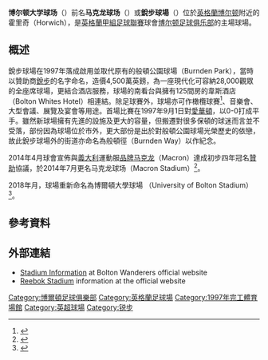 {{noteta
|G1=英超
}}
{{Infobox Stadium
| stadium_name      = 马克龙球场<br>''Macron Stadium''
| previous name     = 銳步球場（''Reebok Stadium''）
| nickname          = The Reebok 
| image             = [[File:Reebokstadium_inside.jpg|250px]]
| fullname          = 博尔顿大学球场<br>University of Bolton Staium
| location          = [[英格蘭|英格蘭]][[博爾頓|博爾頓]]霍里奇般頓徑
| built             = 1997年
| opened            = 1997年
| owner             = [[保頓足球會|保頓足球會]]
| tenants           = [[保頓足球會|保頓足球會]] (1997年至今)
| seating_capacity  = 28,723人
| dimensions        = 110 x 72 碼
}}
'''博尔顿大学球场'''（{{lang-en|'''University of Bolton Stadium'''}}）前名'''马克龙球场'''（{{lang-en|'''Macron Stadium'''}}）或'''銳步球場'''（{{lang-en|'''Reebok Stadium'''}}）位於[[英格蘭|英格蘭]][[博尔顿|博尔顿]]附近的霍里奇（Horwich），是[[英格蘭甲組足球聯賽|英格蘭甲組足球聯賽]]球會[[博尔顿足球俱乐部|博尔顿足球俱乐部]]的主場球場。

==概述==
銳步球場在1997年落成啟用並取代原有的般頓公園球場（Burnden Park），當時以贊助商[[銳步|銳步]]的名字命名，造價4,500萬英鎊，為一座現代化可容納28,000觀眾的全座席球場，更結合酒店服務，球場的南看台與擁有125間房的韋斯酒店（Bolton Whites Hotel）相連結。除足球賽外，球場亦可作橄欖球賽<ref>{{cite web |author1=Bolton Wanderers FC |title=Bolton’s Rugby League World Cup 2021 Fixtures Announced |url=https://www.bwfc.co.uk/news/2020/july/boltons-rugby-league-world-cup-2021-fixtures-announced/ |website=Bolton Wanderers |accessdate=2021-06-29 |archive-date=2021-01-19 |archive-url=https://web.archive.org/web/20210119223120/https://www.bwfc.co.uk/news/2020/july/boltons-rugby-league-world-cup-2021-fixtures-announced/ |dead-url=no }}</ref>、音樂會、大型會議、展覽及宴會等用途。首場比賽在1997年9月1日對[[埃弗顿足球俱乐部|愛華頓]]，以0-0打成平手。雖然新球場擁有先進的設施及更大的容量，但搬遷對很多保頓的球迷而言並不受落，部份因為球場位於市外，更大部份是出於對般頓公園球場光榮歷史的依戀，故此銳步球場外的街道亦命名為般頓徑（Burnden Way）以作紀念。

2014年4月球會宣佈與[[義大利|義大利]]運動服[[品牌|品牌]][[马克龙_(运动品牌)|马克龙]]（Macron）達成初步四年冠名[[贊助|贊助]]協議，於2014年7月更名马克龙球场（Macron Stadium）<ref>{{cite news |language=en |url=http://www.bbc.com/sport/0/football/27140700 |title=Bolton Wanderers: Championship club to rebrand stadium |publisher=''[[BBC_Sport|BBC Sport]]'' |date=2014-04-24 |accessdate=2014-06-01 |archive-date=2014-06-02 |archive-url=https://web.archive.org/web/20140602195346/http://www.bbc.com/sport/0/football/27140700 |dead-url=no }}</ref>。

2018年月，球場重新命名為博爾頓大學球場 （University of Bolton Stadium）<ref>{{Cite news|url=https://www.bwfc.co.uk/news/2018/august/welcome-to-the-university-of-bolton-stadium/|title=Welcome to the University of Bolton Stadium|date=1 August 2018|work=[[Bolton_Wanderers_F.C.|Bolton Wanderers F.C.]]|access-date=2018-09-16|language=en-gb|archive-date=2018-08-01|archive-url=https://web.archive.org/web/20180801124755/https://www.bwfc.co.uk/news/2018/august/welcome-to-the-university-of-bolton-stadium/|dead-url=no}}</ref>。

==參考資料==
{{reflist}}

==外部連結==
*[https://web.archive.org/web/20090221040347/http://www.bwfc.premiumtv.co.uk/page/StadiumInformationIndex/0,,1004,00.html Stadium Information] at Bolton Wanderers official website
*[https://web.archive.org/web/20131013204455/http://www.reebok-stadium.co.uk/ Reebok Stadium] information at the official website
{{英冠球場}}
{{英超球場}}  

{{DEFAULTSORT:Reebok Stadium}}
[[Category:博爾頓足球俱樂部|Category:博爾頓足球俱樂部]]
[[Category:英格蘭足球場|Category:英格蘭足球場]]
[[Category:1997年完工體育場館|Category:1997年完工體育場館]]
[[Category:英超球場|Category:英超球場]]
[[Category:锐步|Category:锐步]]